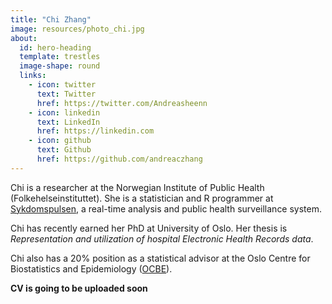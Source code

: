 ```yaml
---
title: "Chi Zhang"
image: resources/photo_chi.jpg
about:
  id: hero-heading
  template: trestles
  image-shape: round
  links:
    - icon: twitter
      text: Twitter
      href: https://twitter.com/Andreasheenn
    - icon: linkedin
      text: LinkedIn
      href: https://linkedin.com
    - icon: github
      text: Github
      href: https://github.com/andreaczhang
---
```


::: {#hero-heading}
Chi is a researcher at the Norwegian Institute of Public Health (Folkehelseinstituttet). She is a statistician and R programmer at [Sykdomspulsen](https://docs.sykdomspulsen.no), a real-time analysis and public health surveillance system.

Chi has recently earned her PhD at University of Oslo. Her thesis is *Representation and utilization of hospital Electronic Health Records data*.

Chi also has a 20% position as a statistical advisor at the Oslo Centre for Biostatistics and Epidemiology ([OCBE](https://www.med.uio.no/imb/english/research/centres/ocbe/)).

**CV is going to be uploaded soon**

:::
